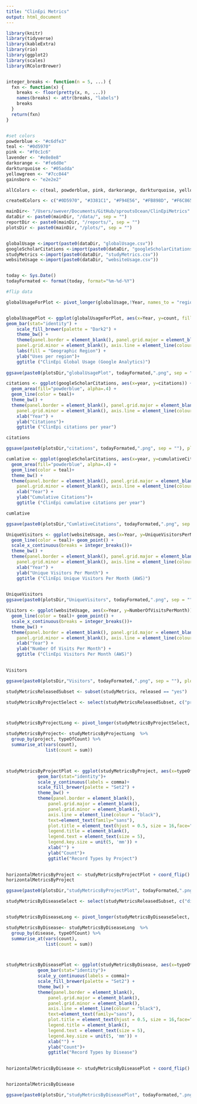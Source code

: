 ```yaml
---
title: "ClinEpi Metrics"
output: html_document
---
```


```r
library(knitr)
library(tidyverse)
library(kableExtra)
library(rio)
library(ggplot2)
library(scales)
library(RColorBrewer)


integer_breaks <- function(n = 5, ...) {
  fxn <- function(x) {
    breaks <- floor(pretty(x, n, ...))
    names(breaks) <- attr(breaks, "labels")
    breaks
  }
  return(fxn)
}


#set colors
powderblue <- "#c6dfe3"
teal <- "#0d5970"
pink <- "#f0c1c6"
lavender <- "#e8e8e8"
darkorange <- "#fe6d0e"
darkturquoise <- "#05adda"
yellowgreen <- "#7cc044"
gainsboro <- "e2e2e2"

allColors <- c(teal, powderblue, pink, darkorange, darkturquoise, yellowgreen)

createdColors <- c("#0D5970", "#3381C1", "#F94E56", "#FB898D", "#F6C865", lavender)

mainDir<- "/Users/swever/Documents/GitHub/sproutsOcean/ClinEpiMetrics"
dataDir <- paste0(mainDir, "/data/", sep = "")
reportDir <- paste0(mainDir, "/reports/", sep = "")
plotsDir <- paste0(mainDir, "/plots/", sep = "")


globalUsage <-import(paste0(dataDir, "globalUsage.csv"))
googleScholarCitations <-import(paste0(dataDir, "googleScholarCitations.csv"))
studyMetrics <-import(paste0(dataDir, "studyMetrics.csv"))
websiteUsage <-import(paste0(dataDir, "websiteUsage.csv"))


today <- Sys.Date()
todayFormated <- format(today, format="%m-%d-%Y")
```


```r
#flip data

globalUsageForPlot <- pivot_longer(globalUsage,!Year, names_to = "region", values_to = "count")


globalUsagePlot <- ggplot(globalUsageForPlot, aes(x=Year, y=count, fill=region)) +
geom_bar(stat="identity") +
    scale_fill_brewer(palette = "Dark2") + 
    theme_bw() + 
    theme(panel.border = element_blank(), panel.grid.major = element_blank(),
    panel.grid.minor = element_blank(), axis.line = element_line(colour = "black"),    text=element_text(family="sans"), plot.title = element_text(hjust = 0.5, size = 16,face="bold")) + 
    labs(fill = "Geographic Region") + 
    ylab("Uses per region")+
    ggtitle ("ClinEpi Global Usage (Google Analytics)") 
  
ggsave(paste0(plotsDir,"globalUsagePlot", todayFormated,".png", sep = ""), plot = globalUsagePlot)

```


```r
citations <- ggplot(googleScholarCitations, aes(x=year, y=citations)) +
  geom_area(fill="powderblue", alpha=.4) + 
  geom_line(color = teal)+
  theme_bw() +
  theme(panel.border = element_blank(), panel.grid.major = element_blank(),
    panel.grid.minor = element_blank(), axis.line = element_line(colour = "black"),    text=element_text(family="sans"), plot.title = element_text(hjust = 0.5, size = 16,face="bold")) + 
    xlab("Year") +
    ylab("Citations")+
    ggtitle ("ClinEpi citations per year")

citations

ggsave(paste0(plotsDir,"citations", todayFormated,".png", sep = ""), plot = citations)
```


```r
cumlative <- ggplot(googleScholarCitations, aes(x=year, y=cumulativeCitations)) +
  geom_area(fill="powderblue", alpha=.4) + 
  geom_line(color = teal)+
  theme_bw() +
  theme(panel.border = element_blank(), panel.grid.major = element_blank(),
    panel.grid.minor = element_blank(), axis.line = element_line(colour = "black"),    text=element_text(family="sans"), plot.title = element_text(hjust = 0.5, size = 16,face="bold")) + 
    xlab("Year") +
    ylab("Cumulative Citations")+
    ggtitle ("ClinEpi cumulative citations per year")

cumlative

ggsave(paste0(plotsDir,"CumlativeCitations", todayFormated,".png", sep = ""), plot = cumlative)
```


```r

UniqueVisitors <- ggplot(websiteUsage, aes(x=Year, y=UniqueVisitorsPerMonth)) +
  geom_line(color = teal)+ geom_point() + 
  scale_x_continuous(breaks = integer_breaks())+
  theme_bw() +
  theme(panel.border = element_blank(), panel.grid.major = element_blank(),
    panel.grid.minor = element_blank(), axis.line = element_line(colour = "black"),    text=element_text(family="sans"), plot.title = element_text(hjust = 0.5, size = 16,face="bold")) + 
    xlab("Year") +
    ylab("Unique Visitors Per Month") +
    ggtitle ("ClinEpi Unique Visitors Per Month (AWS)")
   

UniqueVisitors
ggsave(paste0(plotsDir,"UniqueVisitors", todayFormated,".png", sep = ""), plot = UniqueVisitors)
```

```r

Visitors <- ggplot(websiteUsage, aes(x=Year, y=NumberOfVisitsPerMonth)) +
  geom_line(color = teal)+ geom_point() + 
  scale_x_continuous(breaks = integer_breaks())+
  theme_bw() +
  theme(panel.border = element_blank(), panel.grid.major = element_blank(),
    panel.grid.minor = element_blank(), axis.line = element_line(colour = "black"),    text=element_text(family="sans"), plot.title = element_text(hjust = 0.5, size = 16,face="bold")) + 
    xlab("Year") +
    ylab("Number Of Visits Per Month") +
    ggtitle ("ClinEpi Visitors Per Month (AWS)")
   

Visitors

ggsave(paste0(plotsDir,"Visitors", todayFormated,".png", sep = ""), plot = Visitors)
```


```r


studyMetricsReleasedSubset <- subset(studyMetrics, released == "yes")

studyMetricsByProjectSelect <- select(studyMetricsReleasedSubset, c("project", "household","participants","observations", "samples" ))



studyMetricsByProjectLong <- pivot_longer(studyMetricsByProjectSelect, !project, names_to = "typeOfCount", values_to = "count")

studyMetricsByProject<- studyMetricsByProjectLong  %>% 
  group_by(project, typeOfCount) %>%                       
  summarise_at(vars(count),              
               list(count = sum))



studyMetricsByProjectPlot <- ggplot(studyMetricsByProject, aes(x=typeOfCount, y=count, fill=project)) +
            geom_bar(stat="identity")+
            scale_y_continuous(labels = comma)+
            scale_fill_brewer(palette = "Set2") + 
            theme_bw() +
            theme(panel.border = element_blank(), 
                panel.grid.major = element_blank(),
                panel.grid.minor = element_blank(),
                axis.line = element_line(colour = "black"),    
                text=element_text(family="sans"),
                plot.title = element_text(hjust = 0.5, size = 16,face="bold"), 
                legend.title = element_blank(), 
                legend.text = element_text(size = 5), 
                legend.key.size = unit(5, 'mm')) + 
                xlab("") +
                ylab("Count")+
                ggtitle("Record Types by Project")
  

horizontalMetricsByProject <- studyMetricsByProjectPlot + coord_flip()
horizontalMetricsByProject

ggsave(paste0(plotsDir,"studyMetricsByProjectPlot", todayFormated,".png", sep = ""), plot = horizontalMetricsByProject)

```


```r

studyMetricsByDiseaseSelect <- select(studyMetricsReleasedSubset, c("disease", "household","participants","observations", "samples" ))


studyMetricsByDiseaseLong <- pivot_longer(studyMetricsByDiseaseSelect, !disease, names_to = "typeOfCount", values_to = "count")

studyMetricsByDisease<- studyMetricsByDiseaseLong  %>% 
  group_by(disease, typeOfCount) %>%                       
  summarise_at(vars(count),              
               list(count = sum))



studyMetricsByDiseasePlot <- ggplot(studyMetricsByDisease, aes(x=typeOfCount, y=count, fill=disease)) +
            geom_bar(stat="identity")+
            scale_y_continuous(labels = comma)+
            scale_fill_brewer(palette = "Set2") + 
            theme_bw() +
            theme(panel.border = element_blank(), 
                panel.grid.major = element_blank(),
                panel.grid.minor = element_blank(),
                axis.line = element_line(colour = "black"),    
                text=element_text(family="sans"),
                plot.title = element_text(hjust = 0.5, size = 16,face="bold"), 
                legend.title = element_blank(), 
                legend.text = element_text(size = 5), 
                legend.key.size = unit(5, 'mm')) + 
                xlab("") +
                ylab("Count")+
                ggtitle("Record Types by Disease")
  

horizontalMetricsByDisease <- studyMetricsByDiseasePlot + coord_flip()


horizontalMetricsByDisease

ggsave(paste0(plotsDir,"studyMetricsByDiseasePlot", todayFormated,".png", sep = ""), plot = horizontalMetricsByDisease)


```

